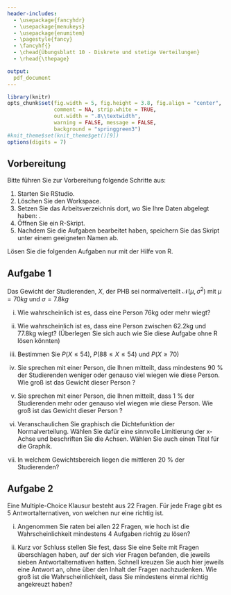 ```yaml
---
header-includes:
  - \usepackage{fancyhdr}
  - \usepackage{menukeys}
  - \usepackage{enumitem}
  - \pagestyle{fancy}
  - \fancyhf{}
  - \chead{Übungsblatt 10 - Diskrete und stetige Verteilungen}
  - \rhead{\thepage}

output:
  pdf_document
---
```


```r
library(knitr)
opts_chunk$set(fig.width = 5, fig.height = 3.8, fig.align = "center", 
               comment = NA, strip.white = TRUE, 
               out.width = ".8\\textwidth",
               warning = FALSE, message = FALSE, 
               background = "springgreen3")
#knit_theme$set(knit_theme$get()[9])
options(digits = 7)
```

## Vorbereitung

Bitte führen Sie zur Vorbereitung folgende Schritte aus:

1.  Starten Sie RStudio.
2.  Löschen Sie den Workspace. 
3.  Setzen Sie das Arbeitsverzeichnis dort, wo Sie Ihre Daten abgelegt haben: \menu{Session > Set Working Directory > Choose Directory}.
3.  Öffnen Sie ein R-Skript.
4.  Nachdem Sie die Aufgaben bearbeitet haben, speichern Sie das Skript unter einem geeigneten Namen ab.

Lösen Sie die folgenden Aufgaben nur mit der Hilfe von R.

## Aufgabe 1

Das Gewicht der Studierenden, $X$, der PHB sei normalverteilt $\mathcal{N}(\mu, \sigma^2)$ mit $\mu = 70kg$ und $\sigma = 7.8kg$

i) Wie wahrscheinlich ist es, dass eine Person 76kg oder mehr wiegt?

ii) Wie wahrscheinlich ist es, dass eine Person zwischen 62.2kg und 77.8kg wiegt? (Überlegen Sie sich auch wie Sie diese Aufgabe ohne R lösen könnten)

iii) Bestimmen Sie $P(X \leq 54)$, $P(88 \leq X \leq 54)$ und $P(X \geq 70)$

iv) Sie sprechen mit einer Person, die Ihnen mitteilt, dass mindestens 90 % der Studierenden weniger oder genauso viel wiegen wie diese Person. Wie groß ist das Gewicht dieser Person ?

v) Sie sprechen mit einer Person, die Ihnen mitteilt, dass 1 % der Studierenden mehr oder genauso viel wiegen wie diese Person. Wie groß ist das Gewicht dieser Person ?

vi) Veranschaulichen Sie graphisch die Dichtefunktion der Normalverteilung. Wählen Sie dafür eine sinnvolle Limitierung der x-Achse und beschriften Sie die Achsen. Wählen Sie auch einen Titel für die Graphik. 

vii) In welchem Gewichtsbereich liegen die mittleren 20 % der Studierenden?

## Aufgabe 2

Eine Multiple-Choice Klausur besteht aus 22 Fragen. Für jede Frage gibt es 5 Antwortalternativen, von welchen nur eine richtig ist.

i) Angenommen Sie raten bei allen 22 Fragen, wie hoch ist die Wahrscheinlichkeit mindestens 4 Aufgaben richtig zu lösen?

ii) Kurz vor Schluss stellen Sie fest, dass Sie eine Seite mit Fragen überschlagen haben, auf der sich vier Fragen befanden, die jeweils sieben Antwortalternativen hatten. Schnell kreuzen Sie auch hier jeweils eine Antwort an, ohne über den Inhalt der Fragen nachzudenken. Wie groß ist die Wahrscheinlichkeit, dass Sie mindestens einmal richtig angekreuzt haben?
































